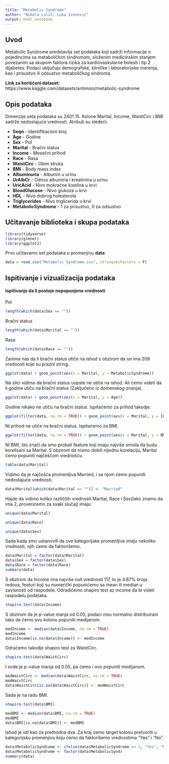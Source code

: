 ---
title: "Metabolic Syndrome"
author: "Nikola Lalić, Luka Ivanović"
output: html_notebook
---
## Uvod

Metabolic Syndrome predstavlja set podataka koji sadrži informacije o pojedincima sa metaboličkim sindromom, složenim medicinskim stanjem povezanim sa skupom faktora rizika za kardiovaskularne bolesti i tip 2 dijabetes. Podaci uključuju demografske, kliničke i laboratorijske merenja, kao i prisustvo ili odsustvo metaboličkog sindroma.

**Link za korišćeni dataset:** https://www.kaggle.com/datasets/antimoni/metabolic-syndrome

## Opis podataka

Dimenzije seta podataka su 2401 15. Kolone Marital, Income, WaistCirc i BMI sadrže nedostajuće vrednosti. Atributi su sledeći:

* **Seqn** - Identifikacioni broj
* **Age** - Godine
* **Sex** - Pol
* **Marital** - Bračni status
* **Income** - Mesečni prihod
* **Race** - Rasa
* **WaistCirc** - Obim struka
* **BMI** - Body mass index
* **Albuminuria** - Albumin u urinu
* **UrAlbCr** - Odnos albumina i kreatinina u urinu
* **UricAcid** - Nivo mokraćne kiseline u krvi
* **BloodGlucose** - Nivo glukoze u krvi
* **HDL** - Nivo dobrog holesterola
* **Triglycerides** - Nivo triglicerida u krvi
* **MetabolicSyndrome** - 1 za prisustvo, 0 za odsustvo


## Učitavanje biblioteka i skupa podataka

```{r}
library(tidyverse)
library(glmnet)
library(ggplot2)
```

Prvo učitavamo set podataka u promenjivu **data**
```{r}
data = read.csv("Metabolic Syndrome.csv", stringsAsFactors = F)
```
## Ispitivanje i vizualizacija podataka

#### Ispitivanje da li postoje nepopunjene vrednosti

Pol
```{r}
length(which(data$Sex == ""))
```
Bračni status
```{r}
length(which(data$Marital == ""))
```

Rasa
```{r}
length(which(data$Race == ""))
```

Zanima nas da li bračni status utiče na ishod s obzirom da on ima 208 vrednosti koje su prazni string.
```{r}
ggplot(data) + geom_point(aes(x = Marital, y = MetabolicSyndrome))
```

Na slici vidimo da bračni status uopste ne utiče na ishod. Ali ćemo videti da li godine utiču na bračni status (Zaključeno iz domenskog znanja).

```{r}
ggplot(data) + geom_point(aes(x = Marital, y = Age))
```

Godine nikako ne utiču na bračni status. Ispitaćemo za prihod takodje.

```{r}
ggplot(filter(data, na.rm = TRUE)) + geom_point(aes(x = Marital, y = Income))
```

Ni prihod ne utiče na bračni status. Ispitaćemo za BMI.
```{r}
ggplot(filter(data, na.rm = TRUE)) + geom_point(aes(x = Marital, y = BMI))
```

Ni BMI, što znači da smo probali feature koji imaju najviše smisla da budu korelisani sa Marital. S obzirom da nismo dobili nijednu korelaciju, Marital ćemo popuniti najčešćom vrednošću.
```{r}
table(data$Marital)
```
Vidimo da je najčešća promenljiva Married, i sa njom ćemo popuniti nedostajuće vrednosti.
```{r}
data$Marital[which(data$Marital == "")] <- "Married"
```
Hajde da vidimo koliko različitih vrednosti Marital, Race i Sex(Iako znamo da ima 2, proverićemo za svaki slučaj) imaju.
```{r}
unique(data$Marital)
```
```{r}
unique(data$Race)
```
```{r}
unique(data$Sex)
```
Sada kada smo ustanovili da ove kategorijske promenljive imaju nekoliko vrednosti, njih ćemo da faktorišemo.
```{r}
data$Marital = factor(data$Marital)
data$Sex = factor(data$Sex)
data$Race = factor(data$Race)
summary(data)
```
S obzirom da Income ima najviše null vrednosti 117, to je 4.87% broja redova, featuri koji su numerički popunićemo sa mean ili median u zavisnosti od raspodele. Odradićemo shapiro test az income da bi videli raspodelu podataka.
```{r}
shapiro.test(data$Income)
```
S obzirom da je p-value manja od 0.05, podaci nisu normalno distribuirani tako da ćemo ovu kolonu popuniti medijanom.
```{r}
medIncome <- median(data$Income, na.rm = TRUE)
medIncome
data$Income[is.na(data$Income)] <- medIncome
```
Odraćemo takodje shapiro test za WaistCirc.
```{r}
shapiro.test(data$WaistCirc)
```
I ovde je p-value manja od 0.05, pa ćemo i ovo popuniti medijanom.
```{r}
medWaistCirc <- median(data$WaistCirc, na.rm = TRUE)
medWaistCirc
data$WaistCirc[is.na(data$WaistCirc)] <- medWaistCirc
```
Sada je na radu BMI.
```{r}
shapiro.test(data$BMI)
```
```{r}
medBMI <- median(data$BMI, na.rm = TRUE)
medBMI
data$BMI[is.na(data$BMI)] <- medBMI
```
Ishod je isti kao za prethodna dva. Za kraj ćemo target kolonu pretvoriti u kategorijsku promenjivu koju ćemo da faktorišemo vrednostima "Yes" i "No".
```{r}
data$MetabolicSyndrome <- ifelse(data$MetabolicSyndrome == 1, "Yes", "No")
data$MetabolicSyndrome <- factor(data$MetabolicSynd)
summary(data)
```




